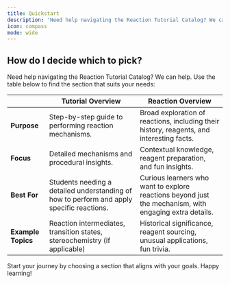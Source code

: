 ```yaml
---
title: Quickstart
description: 'Need help navigating the Reaction Tutorial Catalog? We can help.'
icon: compass
mode: wide
---
```



<CardGroup>
  <HeroCard
  imgLight="/reactions/corey-kim-oxidation-images/overviewlight.png"
  imgDark="/reactions/corey-kim-oxidation-images/overviewdark.png"
  title="Tutorial Overview"
  description="Everything you need to know about performing the mechanisms for each reaction, from start to finish"
  href="/your-link"
/>
<HeroCard
  imgLight="/overviews/dess-martin-oxidation/tribute.png"
  imgDark="/overviews/dess-martin-oxidation/tribute.png"
  title="Reaction Overview"
  description="Explore a variety of Reactions including History, Reagent Preparation, Fun Facts and more..."
  href="/your-link"
/>
</CardGroup>

## How do I decide which to pick?

Need help navigating the Reaction Tutorial Catalog? We can help. Use the table below to find the section that suits your needs:

|                    | **Tutorial Overview**                                                                 | **Reaction Overview**                                                                                 |
|----------------------------------|-----------------------------------------------------------------------------------------------|-------------------------------------------------------------------------------------------------------|
| **Purpose**                     | Step-by-step guide to performing reaction mechanisms.                                          | Broad exploration of reactions, including their history, reagents, and interesting facts.            |
| **Focus**                       | Detailed mechanisms and procedural insights.                                                  | Contextual knowledge, reagent preparation, and fun insights.                                         |
| **Best For**                    | Students needing a detailed understanding of how to perform and apply specific reactions.      | Curious learners who want to explore reactions beyond just the mechanism, with engaging extra details. |
| **Example Topics**              | Reaction intermediates, transition states, stereochemistry (if applicable)                                   | Historical significance, reagent sourcing, unusual applications, fun trivia.                         |

Start your journey by choosing a section that aligns with your goals. Happy learning!


